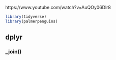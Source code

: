 https://www.youtube.com/watch?v=AuQOy06Dlr8

```r
library(tidyverse)
library(palmerpenguins)
```

## dplyr
### _join()
 
